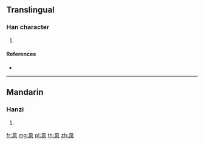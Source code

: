 {{character info/new}}
==Translingual==

===Han character===
{{Han char|rn=140|rad=艸|as=09|sn=15|four=|canj=THAE}}

# {{defn|Han|sort=艸09}}

====References====
* {{Han ref|kx=1046.170|dkj=31455|hdz=53251.030|uh=8472|ud=33906}}

----

==Mandarin==

===Hanzi===
{{cmn-hanzi|pin=[[quán]] ([[quan2]]), [[zhēn]] ([[zhen1]])|wg=ch'üan<sup>2</sup>, chen<sup>1</sup>}}

# {{defn|lang=cmn|sort=艸09}}

[[fr:葲]]
[[mg:葲]]
[[pl:葲]]
[[th:葲]]
[[zh:葲]]
